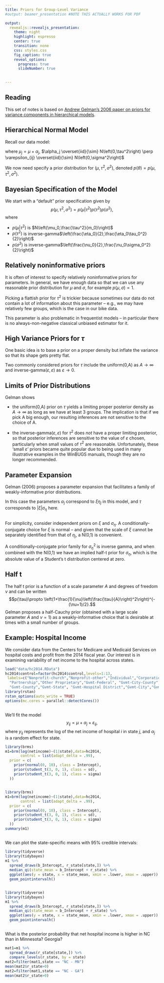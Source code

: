 ```yaml
---
title: Priors for Group-Level Variance
#output: beamer_presentation #NOTE THIS ACTUALLY WORKS FOR PDF

output: 
  revealjs::revealjs_presentation:
    theme: night
    highlight: espresso
    center: true
    transition: none
    css: styles.css
    fig_caption: true
    reveal_options:
      progress: true
      slideNumber: true
      
  
---
```


## Reading

This set of notes is based on [Andrew Gelman's 2006 paper on priors for variance components in hierarchical models](http://www.stat.columbia.edu/~gelman/research/published/taumain.pdf).


## Hierarchical Normal Model

Recall our data model:

\begin{eqnarray*}
y_{ij}&=&\mu_j+\varepsilon_{ij}=\mu + \alpha_j + \varepsilon_{ij}
\end{eqnarray*}
where $\mu_j=\mu +\alpha_j$, $\alpha_j \overset{iid}{\sim} N\left(0,\tau^2\right) \perp \varepsilon_{ij} \overset{iid}{\sim} N\left(0,\sigma^2\right)$

We now need specify a prior distribution for $(\mu,\tau^2,\sigma^2)$, denoted  $p(\theta)=p(\mu,\tau^2,\sigma^2)$.

## Bayesian Specification of the Model



We start with a "default" prior specification given by $$p(\mu,\tau^2,\sigma^2)=p(\mu|\tau^2)p(\tau^2)p(\sigma^2),$$
where

  - $p(\mu | \tau^2)$ is $N\left(\mu_0,\frac{\tau^2}{m_0}\right)$
  - $p(\tau^2)$ is inverse-gamma$\left(\frac{\eta_0}{2},\frac{\eta_0\tau_0^2}{2}\right)$
  - $p(\sigma^2)$ is inverse-gamma$\left(\frac{\nu_0}{2},\frac{\nu_0\sigma_0^2}{2}\right)$
  
## Relatively noninformative priors 

It is often of interest to specify relatively noninformative priors for parameters. In general, we have enough data so that we can use any reasonable prior distribution for $\mu$ and $\sigma$, for example $p(\mu, \sigma) \propto 1$.

Picking a flattish prior for $\tau^2$ is trickier because sometimes our data do not contain a lot of information about this parameter -- e.g., we may have relatively few groups, which is the case in our bike data.

This parameter is also problematic in frequentist models -- in particular there is no always-non-negative classical unbiased estimator for it.

## High Variance Priors for $\tau$

One basic idea is to base a prior on a proper density but inflate the variance so that its shape gets pretty flat.

Two commonly considered priors for $\tau$ include the uniform(0,A) as $A \rightarrow \infty$ and inverse-gamma($\varepsilon,\varepsilon$) as $\varepsilon \rightarrow 0$.

## Limits of Prior Distributions

Gelman shows 

  - the uniform(0,A) prior on $\tau$ yields a limiting proper posterior density as $A \rightarrow \infty$ as long as we have at least 3 groups. The implication is that if we pick A big enough, our resulting inferences are not sensitive to the choice of A. 
    
  - the inverse-gamma($\varepsilon,\varepsilon$) for $\tau^2$ does *not* have a proper limiting posterior, so that posterior inferences are sensitive to the value of $\varepsilon$ chosen, particularly when small values of $\tau^2$ are reasonable. Unfortunately, these 'small $\varepsilon$' priors became quite popular due to being used in many illustrative examples in the WinBUGS manuals, though they are no longer recommended.
  
## Parameter Expansion

Gelman (2006) proposes a parameter expansion that facilitates a family of weakly-informative prior distributions.

\begin{eqnarray*}
y_{ij} &\sim& N(\mu + \xi \eta_j, \sigma^2) \\
\eta_j &\sim& N(0,\sigma_\eta^2)
\end{eqnarray*}

In this case the parameters $\alpha_j$ correspond to $\xi \eta_j$ in this model, and $\tau$ corresponds to $|\xi|\sigma_\eta$ here. 

##

For simplicity, consider independent priors on $\xi$ and $\sigma_\eta$. A conditionally-conjugate choice for $\xi$ is normal -- and given that the scale of $\xi$ cannot be separately identified from that of $\eta_j$, a N(0,1) is convenient.

A conditionally-conjugate prior family for $\sigma_\eta^2$ is inverse gamma, and when combined with the N(0,1) we have an implied half-t prior for $\sigma_\eta$, which is the absolute value of a Student's t distribution centered at zero. 

## Half t

The half t prior is a function of a scale parameter $A$ and degrees of freedom $\nu$ and can be written $$p(\tau)\propto \left(1+\frac{1}{\nu}\left(\frac{\tau}{A}\right)^2\right)^{-(\nu+1)/2}.$$  Gelman proposes a half-Cauchy prior (obtained with a large scale parameter $A$ and $\nu=1$) as a weakly-informative choice that is desirable at times with a small number of groups.

## Example: Hospital Income

We consider data from the Centers for Medicare and Medicaid Services on hospital costs and profit from the 2014 fiscal year. Our interest is in examining variability of net income to the hospital across states.

```r
load("data/hc2014.RData")
hc2014$control=factor(hc2014$control,levels=1:13,
 labels=c("Nonprofit-church","Nonprofit-other","Individual","Corporation",
  "Partnership","Other Proprietary","Gvmt-Federal", "Gvmt-City-County",
  "Gvmt-County","Gvmt-State", "Gvmt-Hospital District","Gvmt-City","Gvmt-Other"))
library(rstan)
rstan_options(auto_write = TRUE)
options(mc.cores = parallel::detectCores())
```

## 

We'll fit the model $$y_{ij}=\mu+\alpha_j+\varepsilon_{ij},$$ where $y_{ij}$ represents the log of the net income of hospital $i$ in state $j$, and $\alpha_j$ is a random effect for state.

```r
library(brms)
m1=brm(log(netincome)~(1|state),data=hc2014,
       control = list(adapt_delta = .99),
  prior = c(
    prior(normal(0, 10), class = Intercept),
    prior(student_t(3, 0, 1), class = sd),
    prior(student_t(3, 0, 1), class = sigma)
  ))
```

##

```r
library(brms)
m1=brm(log(netincome)~(1|state),data=hc2014,
       control = list(adapt_delta = .99),
  prior = c(
    prior(normal(0, 10), class = Intercept),
    prior(student_t(3, 0, 1), class = sd),
    prior(student_t(3, 0, 1), class = sigma)
  ))
summary(m1)
```

##
We can plot the state-specific means with 95% credible intervals:

```r
library(tidyverse)
library(tidybayes)
m1 %>%
  spread_draws(b_Intercept, r_state[state,]) %>%
  median_qi(state_mean = b_Intercept + r_state) %>%
  ggplot(aes(y = state, x = state_mean, xmin = .lower, xmax = .upper)) +
  geom_pointintervalh()

```

##

```r
library(tidyverse)
library(tidybayes)
m1 %>%
  spread_draws(b_Intercept, r_state[state,]) %>%
  median_qi(state_mean = b_Intercept + r_state) %>%
  ggplot(aes(y = state, x = state_mean, xmin = .lower, xmax = .upper)) +
  geom_pointintervalh()

```

##
What is the posterior probability that net hospital income is higher in NC than in Minnesota?  Georgia?

```r
mat1=m1 %>%
  spread_draws(r_state[state,]) %>%
  compare_levels(r_state, by = state)
mat2=filter(mat1,state == "NC - MN")
mean(mat2$r_state>0)
mat2=filter(mat1,state == "NC - GA")
mean(mat2$r_state>0)
```
